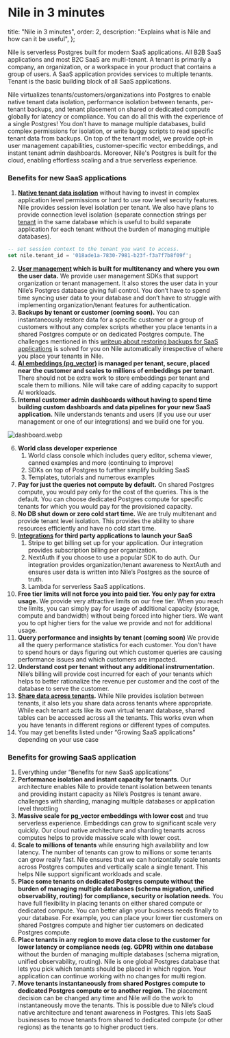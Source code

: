 # Nile in 3 minutes

  title: "Nile in 3 minutes",
  order: 2,
  description: "Explains what is Nile and how can it be useful",
};

Nile is serverless Postgres built for modern SaaS applications. All B2B SaaS applications and most B2C SaaS are multi-tenant. A tenant is primarily a company, an organization, or a workspace in your product that contains a group of users. A SaaS application provides services to multiple tenants. Tenant is the basic building block of all SaaS applications.

Nile virtualizes tenants/customers/organizations into Postgres to enable native tenant data isolation, performance isolation between tenants, per-tenant backups, and tenant placement on shared or dedicated compute globally for latency or compliance. You can do all this with the experience of a single Postgres! You don’t have to manage multiple databases, build complex permissions for isolation, or write buggy scripts to read specific tenant data from backups. On top of the tenant model, we provide opt-in user management capabilities, customer-specific vector embeddings, and instant tenant admin dashboards. Moreover, Nile's Postgres is built for the cloud, enabling effortless scaling and a true serverless experience.

### Benefits for new SaaS applications

1. **[Native tenant data isolation](https://www.thenile.dev/docs/tenant-isolation)** without having to invest in complex application level permissions or hard to use row level security features. Nile provides session level isolation per tenant. We also have plans to provide connection level isolation (separate connection strings per [tenant](http://tenant.us) in the same database which is useful to build separate application for each tenant without the burden of managing multiple databases).

```sql
-- set session context to the tenant you want to access.
set nile.tenant_id = '018ade1a-7830-7981-b23f-f3a7f7b8f09f';
```

2. **[User management](https://www.thenile.dev/docs/user-authentication) which is built for multitenancy and where you own the user data.** We provide user management SDKs that support organization or tenant management. It also stores the user data in your Nile’s Postgres database giving full control. You don’t have to spend time syncing user data to your database and don’t have to struggle with implementing organization/tenant features for authentication.
3. **Backups by tenant or customer (coming soon).** You can instantaneously restore data for a specific customer or a group of customers without any complex scripts whether you place tenants in a shared Postgres compute or on dedicated Postgres compute. The challenges mentioned in this [writeup about restoring backups for SaaS applications](https://aws.amazon.com/blogs/database/managed-database-backup-and-recovery-in-a-multi-tenant-saas-application/) is solved for you on Nile automatically irrespective of where you place your tenants in Nile.
4. **[AI embeddings (pg_vector)](https://www.thenile.dev/docs/ai-embeddings) is managed per tenant, secure, placed near the customer and scales to millions of embeddings per tenant**. There should not be extra work to store embeddings per tenant and scale them to millions. Nile will take care of adding capacity to support AI workloads.
5. **Internal customer admin dashboards without having to spend time building custom dashboards and data pipelines for your new SaaS application.** Nile understands tenants and users (if you use our user management or one of our integrations) and we build one for you.

![dashboard.webp](/docs/dashboard.webp)

6. **World class developer experience**
   1. World class console which includes query editor, schema viewer, canned examples and more (continuing to improve)
   2. SDKs on top of Postgres to further simplify building SaaS
   3. Templates, tutorials and numerous examples
7. **Pay for just the queries not compute by default.** On shared Postgres compute, you would pay only for the cost of the queries. This is the default. You can choose dedicated Postgres compute for specific tenants for which you would pay for the provisioned capacity.
8. **No DB shut down or zero cold start time.** We are truly multitenant and provide tenant level isolation. This provides the ability to share resources efficiently and have no cold start time.
9. **[Integrations](https://www.thenile.dev/docs/integrations) for third party applications to launch your SaaS**
   1. Stripe to get billing set up for your application. Our integration provides subscription billing per organization.
   2. NextAuth if you choose to use a popular SDK to do auth. Our integration provides organization/tenant awareness to NextAuth and ensures user data is written into Nile’s Postgres as the source of truth.
   3. Lambda for serverless SaaS applications.
10. **Free tier limits will not force you into paid tier. You only pay for extra usage.** We provide very attractive limits on our free tier. When you reach the limits, you can simply pay for usage of additional capacity (storage, compute and bandwidth) without being forced into higher tiers. We want you to opt higher tiers for the value we provide and not for additional usage.
11. **Query performance and insights by tenant (coming soon)** We provide all the query performance statistics for each customer. You don’t have to spend hours or days figuring out which customer queries are causing performance issues and which customers are impacted.
12. **Understand cost per tenant without any additional instrumentation.** Nile’s billing will provide cost incurred for each of your tenants which helps to better rationalize the revenue per customer and the cost of the database to serve the customer.
13. **[Share data across tenants](https://www.thenile.dev/docs/tenant-sharing).** While Nile provides isolation between tenants, it also lets you share data across tenants where appropriate. While each tenant acts like its own virtual tenant database, shared tables can be accessed across all the tenants. This works even when you have tenants in different regions or different types of computes.
14. You may get benefits listed under “Growing SaaS applications” depending on your use case

### Benefits for growing SaaS application

1. Everything under “Benefits for new SaaS applications”
2. **Performance isolation and instant capacity for tenants**. Our architecture enables Nile to provide tenant isolation between tenants and providing instant capacity as Nile’s Postgres is tenant aware. challenges with sharding, managing multiple databases or application level throttling
3. **Massive scale for pg_vector embeddings with lower cost** and true serverless experience. Embeddings can grow to significant scale very quickly. Our cloud native architecture and sharding tenants across computes helps to provide massive scale with lower cost.
4. **Scale to millions of tenants** while ensuring high availability and low latency. The number of tenants can grow to millions or some tenants can grow really fast. Nile ensures that we can horizontally scale tenants across Postgres computes and vertically scale a single tenant. This helps Nile support significant workloads and scale.
5. **Place some tenants on dedicated Postgres compute without the burden of managing multiple databases (schema migration, unified observability, routing) for compliance, security or isolation needs.** You have full flexibility in placing tenants on either shared compute or dedicated compute. You can better align your business needs finally to your database. For example, you can place your lower tier customers on shared Postgres compute and higher tier customers on dedicated Postgres compute.
6. **Place tenants in any region to move data close to the customer for lower latency or compliance needs (eg. GDPR) within one database** without the burden of managing multiple databases (schema migration, unified observability, routing). Nile is one global Postgres database that lets you pick which tenants should be placed in which region. Your application can continue working with no changes for multi region.
7. **Move tenants instantaneously from shared Postgres compute to dedicated Postgres compute or to another region.** The placement decision can be changed any time and Nile will do the work to instantaneously move the tenants. This is possible due to Nile’s cloud native architecture and tenant awareness in Postgres. This lets SaaS businesses to move tenants from shared to dedicated compute (or other regions) as the tenants go to higher product tiers.
